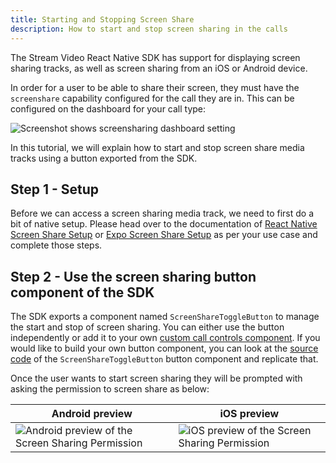 ```yaml
---
title: Starting and Stopping Screen Share
description: How to start and stop screen sharing in the calls
---
```


The Stream Video React Native SDK has support for displaying screen sharing tracks, as well as screen sharing from an iOS or Android device.

In order for a user to be able to share their screen, they must have the `screenshare` capability configured for the call they are in.
This can be configured on the dashboard for your call type:

![Screenshot shows screensharing dashboard setting](../../assets/06-advanced/08-screensharing/screensharing-dashboard.png)

In this tutorial, we will explain how to start and stop screen share media tracks using a button exported from the SDK.

## Step 1 - Setup

Before we can access a screen sharing media track, we need to first do a bit of native setup. Please head over to the documentation of [React Native Screen Share Setup](../setup/react-native) or [Expo Screen Share Setup](../setup/expo) as per your use case and complete those steps.

## Step 2 - Use the screen sharing button component of the SDK

The SDK exports a component named `ScreenShareToggleButton` to manage the start and stop of screen sharing. You can either use the button independently or add it to your own [custom call controls component](../../../ui-cookbook/replacing-call-controls/). If you would like to build your own button component, you can look at the [source code](https://github.com/GetStream/stream-video-js/tree/main/packages/react-native-sdk/src/components/Call/CallControls/ScreenShareToggleButton.tsx) of the `ScreenShareToggleButton` button component and replicate that.

Once the user wants to start screen sharing they will be prompted with asking the permission to screen share as below:

| Android preview                                                                                                    | iOS preview                                                                                                 |
| ------------------------------------------------------------------------------------------------------------------ | ----------------------------------------------------------------------------------------------------------- |
| ![Android preview of the Screen Sharing Permission](../../assets/06-advanced/08-screensharing/android-preview.png) | ![iOS preview of the Screen Sharing Permission](../../assets/06-advanced/08-screensharing/ios-preview.jpeg) |
